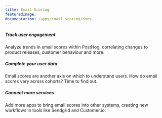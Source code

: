 ```yaml
---
title: Email Scoring
featuredImage: 
documentation: /apps/email-scoring/docs
---
```


<Section
    divider={false}
    title="Collect email scores for identified users using the Mailboxlayer API, then automatically add them to Persons in PostHog."
    size="full"
    cols={3}
>
    <div>
        <h5>Track user engagement</h5>
        <p>Analyze trends in email scores within PostHog, correlating changes to product releases, customer behaviour and more.</p>
    </div>
    <div>
        <h5>Complete your user data</h5>
        <p>Email scores are another axis on which to understand users. How do email scores vary across cohorts? Time to find out.</p>
    </div>
    <div>
        <h5>Connect more services</h5>
        <p>Add more apps to bring email scores into other systems, creating new workflows in tools like Sendgrid and Customer.io.</p>
    </div>

</Section>

<TutorialsSlider topic="email-scoring" />

<Documentation />
